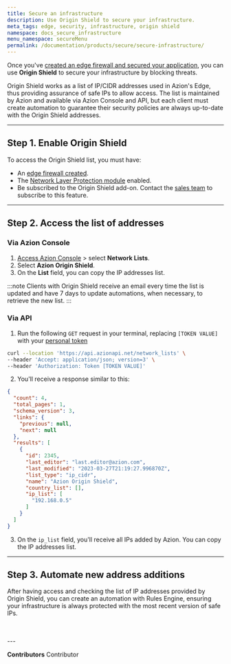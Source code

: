 ```yaml
---
title: Secure an infrastructure
description: Use Origin Shield to secure your infrastructure.
meta_tags: edge, security, infrastructure, origin shield
namespace: docs_secure_infrastructure
menu_namespace: secureMenu
permalink: /documentation/products/secure/secure-infrastructure/
---
```



Once you've [created an edge firewall and secured your application](/en/documentation/products/secure/secure-application/), you can use **Origin Shield** to secure your infrastructure by blocking threats.

Origin Shield works as a list of IP/CIDR addresses used in Azion's Edge, thus providing assurance of safe IPs to allow access. The list is maintained by Azion and available via Azion Console and API, but each client must create automation to guarantee their security policies are always up-to-date with the Origin Shield addresses.

---

## Step 1. Enable Origin Shield

To access the Origin Shield list, you must have:

- An [edge firewall created](/en/documentation/products/secure/secure-application/).
- The [Network Layer Protection module](/en/documentation/products/guides/secure/edge-firewall-configure-main-settings/#modules) enabled.
- Be subscribed to the Origin Shield add-on. Contact the [sales team](https://www.azion.com/en/contact-sales/) to subscribe to this feature.

---

## Step 2. Access the list of addresses

### Via Azion Console

1. [Access Azion Console](/en/documentation/products/guides/how-to-access-rtm/) > select **Network Lists**.
2. Select **Azion Origin Shield**.
3. On the **List** field, you can copy the IP addresses list.

:::note
Clients with Origin Shield receive an email every time the list is updated and have 7 days to update automations, when necessary, to retrieve the new list.
:::

### Via API

1. Run the following `GET` request in your terminal, replacing `[TOKEN VALUE]` with your [personal token](/en/documentation/products/guides/personal-tokens/)

```bash
curl --location 'https://api.azionapi.net/network_lists' \
--header 'Accept: application/json; version=3' \
--header 'Authorization: Token [TOKEN VALUE]'
```

2. You'll receive a response similar to this:

```json
{
  "count": 4,
  "total_pages": 1,
  "schema_version": 3,
  "links": {
    "previous": null,
    "next": null
  },
  "results": [
    {
      "id": 2345,
      "last_editor": "last.editor@azion.com",
      "last_modified": "2023-03-27T21:19:27.996870Z",
      "list_type": "ip_cidr",
      "name": "Azion Origin Shield",
      "country_list": [],
      "ip_list": [
        "192.168.0.5"
      ]
    }
  ]
}
```

3. On the `ip_list` field, you'll receive all IPs added by Azion. You can copy the IP addresses list.

---

## Step 3. Automate new address additions

After having access and checking the list of IP addresses provided by Origin Shield, you can create an automation with Rules Engine, ensuring your infrastructure is always protected with the most recent version of safe IPs.

<LinkButton outlined link="/en/documentation/products/secure/automate/origin-shield/" label="go to automate origin shield guide" variant="secondary" />
<br /><br />
---

**Contributors** <ContributorList>Contributor</ContributorList>
